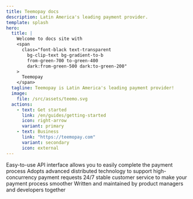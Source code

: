 ```yaml
---
title: Teemopay docs
description: Latin America's leading payment provider.
template: splash
hero:
  title: |
    Welcome to docs site with
    <span
      class="font-black text-transparent
        bg-clip-text bg-gradient-to-b
        from-green-700 to-green-400
        dark:from-green-500 dark:to-green-200"
    >
      Teemopay
    </span>
  tagline: Teemopay is Latin America's leading payment provider!
  image:
    file: /src/assets/teemo.svg
  actions:
    - text: Get started
      link: /en/guides/getting-started
      icon: right-arrow
      variant: primary
    - text: Business
      link: "https://teemopay.com"
      variant: secondary
      icon: external
---
```



<CardGrid stagger>
  <Card title="Quick and Easy" icon="add-document">
    Easy-to-use API interface allows you to easily complete the payment process
  </Card>
  <Card title="Stable Service" icon="setting">
    Adopts advanced distributed technology to support high-concurrency payment requests
  </Card>
  <Card title="Customer Service" icon="open-book">
    24/7 stable customer service to make your payment process smoother
  </Card>
  <Card title="Documentation" icon="pencil">
    Written and maintained by product managers and developers together
  </Card>
</CardGrid>
